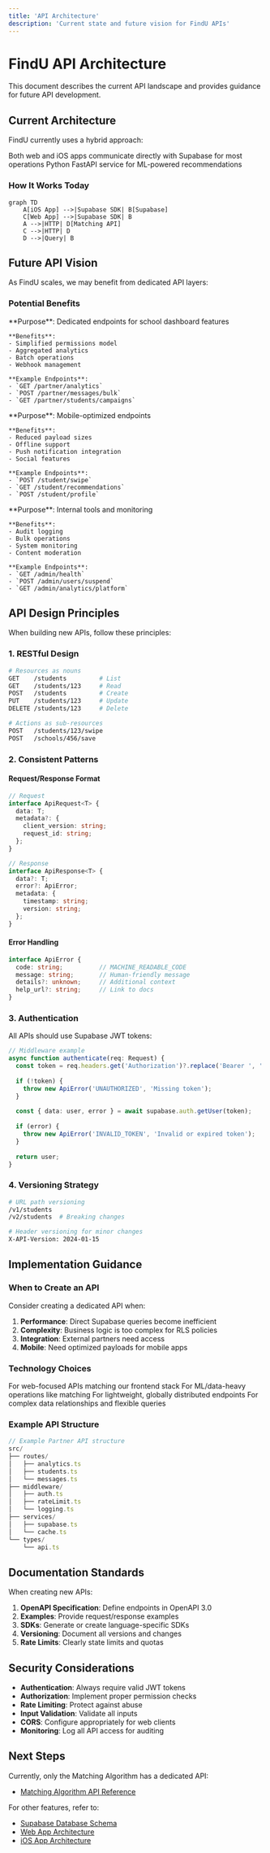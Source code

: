 ```yaml
---
title: 'API Architecture'
description: 'Current state and future vision for FindU APIs'
---
```


# FindU API Architecture

This document describes the current API landscape and provides guidance for future API development.

## Current Architecture

FindU currently uses a hybrid approach:

<CardGroup cols={2}>
  <Card title="Supabase Direct Access" icon="database">
    Both web and iOS apps communicate directly with Supabase for most operations
  </Card>
  
  <Card title="Matching Algorithm API" icon="brain" href="/matching-algorithm/api-reference">
    Python FastAPI service for ML-powered recommendations
  </Card>
</CardGroup>

### How It Works Today

```mermaid
graph TD
    A[iOS App] -->|Supabase SDK| B[Supabase]
    C[Web App] -->|Supabase SDK| B
    A -->|HTTP| D[Matching API]
    C -->|HTTP| D
    D -->|Query| B
```

## Future API Vision

As FindU scales, we may benefit from dedicated API layers:

### Potential Benefits

<Tabs>
  <Tab title="Partner API">
    **Purpose**: Dedicated endpoints for school dashboard features
    
    **Benefits**:
    - Simplified permissions model
    - Aggregated analytics
    - Batch operations
    - Webhook management
    
    **Example Endpoints**:
    - `GET /partner/analytics`
    - `POST /partner/messages/bulk`
    - `GET /partner/students/campaigns`
  </Tab>
  
  <Tab title="Student API">
    **Purpose**: Mobile-optimized endpoints
    
    **Benefits**:
    - Reduced payload sizes
    - Offline support
    - Push notification integration
    - Social features
    
    **Example Endpoints**:
    - `POST /student/swipe`
    - `GET /student/recommendations`
    - `POST /student/profile`
  </Tab>
  
  <Tab title="Admin API">
    **Purpose**: Internal tools and monitoring
    
    **Benefits**:
    - Audit logging
    - Bulk operations
    - System monitoring
    - Content moderation
    
    **Example Endpoints**:
    - `GET /admin/health`
    - `POST /admin/users/suspend`
    - `GET /admin/analytics/platform`
  </Tab>
</Tabs>

## API Design Principles

When building new APIs, follow these principles:

### 1. RESTful Design

```bash
# Resources as nouns
GET    /students         # List
GET    /students/123     # Read
POST   /students         # Create
PUT    /students/123     # Update
DELETE /students/123     # Delete

# Actions as sub-resources
POST   /students/123/swipe
POST   /schools/456/save
```

### 2. Consistent Patterns

#### Request/Response Format
```typescript
// Request
interface ApiRequest<T> {
  data: T;
  metadata?: {
    client_version: string;
    request_id: string;
  };
}

// Response
interface ApiResponse<T> {
  data?: T;
  error?: ApiError;
  metadata: {
    timestamp: string;
    version: string;
  };
}
```

#### Error Handling
```typescript
interface ApiError {
  code: string;          // MACHINE_READABLE_CODE
  message: string;       // Human-friendly message
  details?: unknown;     // Additional context
  help_url?: string;     // Link to docs
}
```

### 3. Authentication

All APIs should use Supabase JWT tokens:

```typescript
// Middleware example
async function authenticate(req: Request) {
  const token = req.headers.get('Authorization')?.replace('Bearer ', '');
  
  if (!token) {
    throw new ApiError('UNAUTHORIZED', 'Missing token');
  }
  
  const { data: user, error } = await supabase.auth.getUser(token);
  
  if (error) {
    throw new ApiError('INVALID_TOKEN', 'Invalid or expired token');
  }
  
  return user;
}
```

### 4. Versioning Strategy

```bash
# URL path versioning
/v1/students
/v2/students  # Breaking changes

# Header versioning for minor changes
X-API-Version: 2024-01-15
```

## Implementation Guidance

### When to Create an API

Consider creating a dedicated API when:

1. **Performance**: Direct Supabase queries become inefficient
2. **Complexity**: Business logic is too complex for RLS policies
3. **Integration**: External partners need access
4. **Mobile**: Need optimized payloads for mobile apps

### Technology Choices

<CardGroup cols={2}>
  <Card title="Node.js/TypeScript" icon="node">
    For web-focused APIs matching our frontend stack
  </Card>
  
  <Card title="Python FastAPI" icon="python">
    For ML/data-heavy operations like matching
  </Card>
  
  <Card title="Edge Functions" icon="bolt">
    For lightweight, globally distributed endpoints
  </Card>
  
  <Card title="GraphQL" icon="diagram-project">
    For complex data relationships and flexible queries
  </Card>
</CardGroup>

### Example API Structure

```typescript
// Example Partner API structure
src/
├── routes/
│   ├── analytics.ts
│   ├── students.ts
│   └── messages.ts
├── middleware/
│   ├── auth.ts
│   ├── rateLimit.ts
│   └── logging.ts
├── services/
│   ├── supabase.ts
│   └── cache.ts
└── types/
    └── api.ts
```

## Documentation Standards

When creating new APIs:

1. **OpenAPI Specification**: Define endpoints in OpenAPI 3.0
2. **Examples**: Provide request/response examples
3. **SDKs**: Generate or create language-specific SDKs
4. **Versioning**: Document all versions and changes
5. **Rate Limits**: Clearly state limits and quotas

## Security Considerations

- **Authentication**: Always require valid JWT tokens
- **Authorization**: Implement proper permission checks
- **Rate Limiting**: Protect against abuse
- **Input Validation**: Validate all inputs
- **CORS**: Configure appropriately for web clients
- **Monitoring**: Log all API access for auditing

## Next Steps

Currently, only the Matching Algorithm has a dedicated API:
- [Matching Algorithm API Reference](/matching-algorithm/api-reference)

For other features, refer to:
- [Supabase Database Schema](/database/overview)
- [Web App Architecture](/web-app/overview)
- [iOS App Architecture](/ios-app/overview)